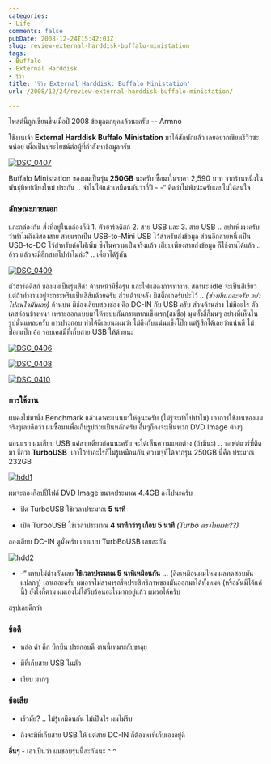 ```yaml
---
categories:
- Life
comments: false
pubDate: 2008-12-24T15:42:03Z
slug: review-external-harddisk-buffalo-ministation
tags:
- Buffalo
- External Harddisk
- รีวิว
title: 'รีวิว External Harddisk: Buffalo Ministation'
url: /2008/12/24/review-external-harddisk-buffalo-ministation/

---
```


โพสต์นี้ถูกเขียนขึ้นเมื่อปี 2008 ข้อมูลตกยุคแล้วนะครับ -- Armno

ใช้งานเจ้า **External Harddisk Buffalo Ministation** มาได้สักพักแล้ว เลยอยากเขียนรีวิวซะหน่อย เผื่อเป็นประโยชน์ต่อผู้ที่กำลังหาข้อมูลครับ

[![DSC_0407](https://armno.in.th/wp-content/uploads/2008/12/dsc-0407-thumb.jpg)](https://armno.in.th/wp-content/uploads/2008/12/dsc-0407.jpg)

Buffalo Ministation ของผมเป็นรุ่น **250GB** นะครับ ซื้อมาในราคา 2,590 บาท จากร้านหนึ่งในพันธุ์ทิพย์เชียงใหม่ ประกัน .. จำไม่ได้แล้วเหมือนกันว่ากี่ปี - -“ คิดว่าไม่พังน่ะครับเลยไม่ได้สนใจ


### ลักษณะภายนอก


แกะกล่องกัน สิ่งที่อยู่ในกล่องก็มี 1. ตัวฮาร์ดดิสก์ 2. สาย USB และ 3. สาย USB .. อย่าเพิ่งงงครับว่าทำไมถึงมีสองสาย สายแรกเป็น USB-to-Mini USB ไว้สำหรับส่งข้อมูล ส่วนอีกสายหนึ่งเป็น USB-to-DC ไว้สำหรับต่อไฟเพิ่ม ซึ่งในความเป็นจริงแล้ว เสียบเพียงสายส่งข้อมูล ก็ใช้งานได้แล้ว .. อ้าว แล้วจะมีอีกสายไปทำไมล่ะ? .. เดี๋ยวได้รู้กัน

[![DSC_0409](https://armno.in.th/wp-content/uploads/2008/12/dsc-0409-thumb.jpg)](https://armno.in.th/wp-content/uploads/2008/12/dsc-0409.jpg)

ตัวฮาร์ดดิสก์ ของผมเป็นรุ่นสีดำ ด้านหน้ามีชื่อรุ่น และไฟแสดงการทำงาน สถานะ idle จะเป็นสีเขียว แต่ถ้าทำงานอยู่จะกระพริบเป็นสีส้มด้วยครับ ส่วนด้านหลัง มีสติ๊กเกอร์แปะไว้ .. _(ช่างมันเถอะครับ อย่าไปสนใจมันเลย)_ ด้านบน มีช่องเสียบสองช่อง คือ DC-IN กับ USB ครับ ส่วนด้านล่าง ไม่มีอะไร ตัวเคสค่อนข้างหนา เพราะออกแบบมาให้ระบบกันกระแทกแข็งแรก(สมชื่อ) มุมทั้งสี่ก็มนๆ อย่างที่เห็นในรูปนั่นแหละครับ การประกอบ ทำได้ดีเลยนะผมว่า ไม่ถึงกับแน่นแข็งโป๊ก แต่รู้สึกได้เลยว่าแน่นดี ไม่ป๊อกแป๊ก อ้อ รอบเคสมีที่เก็บสาย USB ให้ด้วยนะ

[![DSC_0406](https://armno.in.th/wp-content/uploads/2008/12/dsc-0406-thumb.jpg)](https://armno.in.th/wp-content/uploads/2008/12/dsc-0406.jpg)

[![DSC_0408](https://armno.in.th/wp-content/uploads/2008/12/dsc-0408-thumb.jpg)](https://armno.in.th/wp-content/uploads/2008/12/dsc-0408.jpg)

[![DSC_0410](https://armno.in.th/wp-content/uploads/2008/12/dsc-0410-thumb.jpg)](https://armno.in.th/wp-content/uploads/2008/12/dsc-0410.jpg)


### การใช้งาน


ผมคงไม่มานั่ง Benchmark แล้วเอาคะแนนมาให้ดูนะครับ (ไม่รู้จะทำไปทำไม) เอาการใช้งานของผมจริงๆเลยดีกว่า ผมซื้อมาเพื่อเก็บรูปถ่ายเป็นหลักครับ อื่นๆก็คงจะเป็นพวก DVD Image ต่างๆ

ตอนแรก ผมเสียบ USB แค่สายเดียวก่อนนะครับ จะได้เห็นความแตกต่าง (ถ้ามีนะ) .. ซอฟต์แวร์ที่ติดมา ชื่อว่า **TurboUSB**  เอาไว้ทำอะไรก็ไม่รู้เหมือนกัน ความจุที่ได้จากรุ่น 250GB นี่คือ ประมาณ 232GB

[![hdd1](https://armno.in.th/wp-content/uploads/2008/12/hdd1-thumb.png)](https://armno.in.th/wp-content/uploads/2008/12/hdd1.png)

ผมจะลองก็อปปี้ไฟล์ DVD Image ขนาดประมาณ 4.4GB ลงไปนะครับ




  * ปิด TurboUSB ใช้เวลาประมาณ **5 นาที**


  * เปิด TurboUSB ใช้เวลาประมาณ **4 นาทีกว่าๆ เกือบ 5 นาที** _(Turbo ตรงไหนฟะ??)_


ลองเสียบ DC-IN ดูมั่งครับ เอาแบบ TurbBoUSB เลยละกัน

[![hdd2](https://armno.in.th/wp-content/uploads/2008/12/hdd2-thumb.png)](https://armno.in.th/wp-content/uploads/2008/12/hdd2.png)

- -“ แทบไม่ต่างกันเลย **ใช้เวลาประมาณ 5 นาทีเหมือนกัน** … (คิดเหมือนผมไหม ผลทดสอบมันแปลกๆ) เอาเถอะครับ ผมอาจไม่สามารถรีดประสิทธิภาพของมันออกมาได้ทั้งหมด (หรือมันมีได้แค่นี้) ยังไงก็ตาม ผมเองไม่ได้รีบร้อนอะไรมากอยู่แล้ว ผมรอได้ครับ

สรุปเลยดีกว่า


### ข้อดี






  * หล่อ ดำ ถึก บึกบึน ประกอบดี งานนี้เหมาะกับขาลุย


  * มีที่เก็บสาย USB ในตัว


  * เงียบ มากๆ




### ข้อเสีย






  * เร็วมั้ย? .. ไม่รู้เหมือนกัน ไม่เป็นไร ผมไม่รีบ


  * ถึงจะมีที่เก็บสาย USB ให้ แต่สาย DC-IN ก็ต้องหาที่เก็บเองอยู่ดี


**อื่นๆ** - เอาเป็นว่า ผมชอบรุ่นนี้ละกันนะ ^ ^
